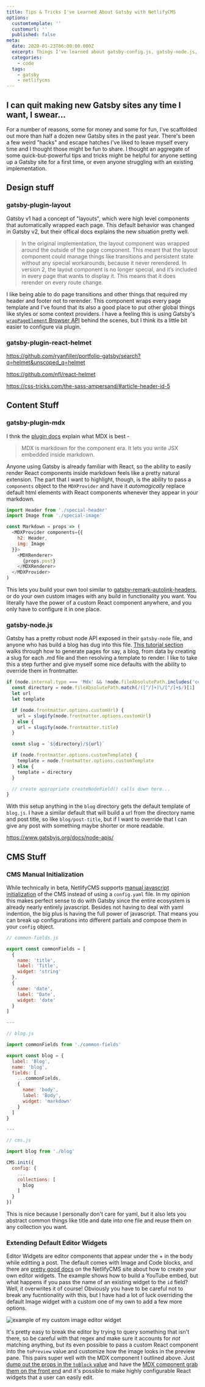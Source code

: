 ```yaml
---
title: Tips & Tricks I've Learned About Gatsby with NetlifyCMS
options:
  customtemplate: ''
  customurl: ''
  published: false
meta:
  date: 2020-01-23T06:00:00.000Z
  excerpt: Things I've learned about gatsby-config.js, gatsby-node.js, and NetlifyCMS
  categories:
    - code
  tags:
    - gatsby
    - netlifycms
---
```

## I can quit making new Gatsby sites any time I want, I swear...

For a number of reasons, some for money and some for fun, I've scaffolded out more than half a dozen new Gatsby sites in the past year. There's been a few weird "hacks" and escape hatches I've liked to leave myself every time and I thought those might be fun to share. I thought an aggregate of some quick-but-powerful tips and tricks might be helpful for anyone setting up a Gatsby site for a first time, or even anyone struggling with an existing implementation.

## Design stuff

### gatsby-plugin-layout

Gatsby v1 had a concept of "layouts", which were high level components that automatically wrapped each page. This default behavior was changed in Gatsby v2, but their offical docs explains the new situation pretty well. 

> In the original implementation, the layout component was wrapped around the outside of the page component. This meant that the layout component could manage things like transitions and persistent state without any special workarounds, because it never rerendered. In version 2, the layout component is no longer special, and it’s included in every page that wants to display it. This means that it does rerender on every route change.

I like being able to do page transitions and other things that required my header and footer not to rerender.﻿ This component wraps every page template and I've found that its also a good place to put other global things like styles or some context providers. I have a feeling this is using Gatsby's [`wrapPageElement` Browser API](https://www.gatsbyjs.org/docs/browser-apis/#wrapPageElement) behind the scenes, but I think its a little bit easier to configure via plugin.

### gatsby-plugin-react-helmet

https://github.com/ryanfiller/portfolio-gatsby/search?q=helmet&unscoped_q=helmet

https://github.com/nfl/react-helmet

https://css-tricks.com/the-sass-ampersand/#article-header-id-5

## Content Stuff

### gatsby-plugin-mdx

I thnk the [plugin docs](https://www.gatsbyjs.org/packages/gatsby-plugin-mdx/) explain what MDX is best - 

> MDX is markdown for the component era. It lets you write JSX embedded inside markdown.

Anyone using Gatsby is already familiar with React, so the ability to easily render React components inside markdown feels like a pretty natural extension. The part that I want to highlight, though, is the ability to pass a `components` object to the `MDXProvider` and have it *automagically* replace default html elements with React components whenever they appear in your markdown.

```javascript
import Header from './special-header'
import Image from './special-image'

const Markdown = props => (
  <MDXProvider components={{
    h2: Header,
    img: Image
  }}>
    <MDXRenderer>
      {props.post}
    </MDXRenderer>
  </MDXProvider>
)
```

This lets you build your own tool similar to [gatsby-remark-autolink-headers](https://www.gatsbyjs.org/packages/gatsby-remark-autolink-headers/), or do your own custom images with any build in functionality you want. You literally have the power of a custom React component anywhere, and you only have to configure it in one place.

### gatsby-node.js

Gatsby has a pretty robust node API exposed in their `gatsby-node` file, and anyone who has build a blog has dug into this file. [This tutorial section](https://www.gatsbyjs.org/tutorial/part-seven/) walks through how to generate pages for say, a blog, from data by creating a slug for each .md file and then resolving a template to render. I like to take this a step further and give myself some nice defaults with the ability to override them in frontmatter.

```javascript
if (node.internal.type === 'Mdx' && !node.fileAbsolutePath.includes('content/pages/')) {
  const directory = node.fileAbsolutePath.match(/([^/]+)\/[^/]+$/)[1]
  let url
  let template

  if (node.frontmatter.options.customUrl) {
    url = slugify(node.frontmatter.options.customUrl)
  } else {
    url = slugify(node.frontmatter.title)
  }

  const slug = `${directory}/${url}`

  if (node.frontmatter.options.customTemplate) {
    template = node.frontmatter.options.customTemplate
  } else {
    template = directory
  }

  // create appropriate createNodeField() calls down here...
}
```

With this setup anything in the `blog` directory gets the default template of `blog.js`. I have a similar default that will build a url from the directory name and post title, so like `blog/post-title`, but if I want to override that I can give any post with something maybe shorter or more readable.

https://www.gatsbyjs.org/docs/node-apis/

## CMS Stuff

### CMS Manual Initialization

While technically in beta, NetlifyCMS supports [manual javascript initialization](https://www.netlifycms.org/docs/beta-features/#manual-initialization) of the CMS instead of using a `config.yaml` file. In my opinion this makes perfect sense to do with Gatsby since the entire ecosystem is already nearly entirely javascript. Besides not having to deal with yaml indention, the big plus is having the full power of javascript. That means you can break up configurations into different partials and compose them in your `config` object.

```javascript
// common-fields.js

export const commonFields = [
  {
    name: 'title',
    label: 'Title',
    widget: 'string'
  },
  {
    name: 'date',
    label: 'Date',
    widget: 'date'
  }
]

---

// blog.js

import commonFields from './common-fields'

export const blog = {
  label: 'Blog',
  name: 'blog',
  fields: [
    ...commonFields,
    {
      name: 'body',
      label: 'Body',
      widget: 'markdown'
    }
  ]
}

---

// cms.js

import blog from './blog'

CMS.init({
  config: {
    ... 
    collections: [
      blog
    ]
  }
})
```

This is nice because I personally don't care for yaml, but it also lets you abstract common things like title and date into one file and reuse them on any collection you want.

### Extending Default Editor Widgets

Editor Widgets are editor components that appear under the + in the body while editting a post. The default comes with Image and Code blocks, and there are [pretty good docs](https://www.netlifycms.org/docs/custom-widgets/#registereditorcomponent) on the NetlifyCMS site about how to create your own editor widgets. The example shows how to build a YouTube embed, but what happens if you pass the name of an existing widget to the `id` field? Well, it overwrites it of course! Obviously you have to be careful not to break any fucntionality with this, but I have had a lot of luck overriding the default Image widget with a custom one of my own to add a few more options.

<img src="/images/uploads/cms_image_editor_widget_example.png" alt="example of my custom image editor widget" data-caption="undefined" data-align="full" data-small="false" />

It's pretty easy to break the editor by trying to query something that isn't there, so be careful with that regex and make sure it accounts for *not* matching anything, but its even possible to pass a custom React component into the `toPreview` value and customize how the image looks in the preview pane. This pairs super well with the MDX component I outlined above. Just [dump out the props in the `toBlock` value](https://github.com/ryanfiller/portfolio-gatsby-v2/blob/master/src/cms/editor/image.js#L63) and have the [MDX component grab them on the front end](https://github.com/ryanfiller/portfolio-gatsby-v2/blob/master/src/components/markdown/image.js#L8) and it's possible to make highly configurable React widgets that a user can easily edit.
